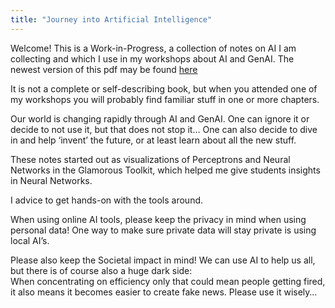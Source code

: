 ```yaml
---
title: "Journey into Artificial Intelligence"
---
```


Welcome! This is a Work-in-Progress, a collection of notes on AI 
I am collecting and which I use in my workshops about AI and GenAI. 
The newest version of this pdf may be found 
[here](https://github.com/coentjo/agile-ai-in-pharo/blob/master/coens-ai-notes/_output/Coen-s-AI-Notes.pdf)

It is not a complete or self-describing book, 
but when 
you attended one of my workshops you will probably find familiar 
stuff in one or more chapters. 

Our world is changing rapidly through AI and GenAI. One can ignore it or decide to not use it, 
but that does not stop it... One can also decide to dive in and help 'invent' the future, or 
at least learn about all the new stuff. 


These notes  started out as visualizations of Perceptrons and Neural 
Networks in the Glamorous Toolkit, which helped me give students insights 
in Neural Networks. 

I advice to get hands-on with the tools around.

When using online AI tools, please keep the privacy in mind when 
using personal data! One way to make sure private data will stay
private is using local AI's. 

Please also keep the Societal impact in mind! 
We can use AI to help us all, but there is of course also a huge dark side:  
When concentrating on efficiency only that could mean people getting fired, 
it also means it becomes easier to create fake news. 
Please use it wisely...

